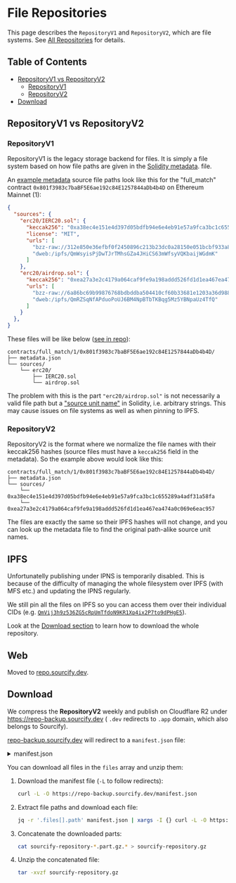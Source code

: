 
# File Repositories

This page describes the `RepositoryV1` and `RepositoryV2`, which are file systems. See [All Repositories](/docs/repository) for details.

## Table of Contents

- [RepositoryV1 vs RepositoryV2](#repositoryv1-vs-repositoryv2)
  - [RepositoryV1](#repositoryv1)
  - [RepositoryV2](#repositoryv2)
- [Download](#download)


## RepositoryV1 vs RepositoryV2

### RepositoryV1
RepositoryV1 is the legacy storage backend for files. It is simply a file system based on how file paths are given in the [Solidity metadata](/docs/metadata). file.

An [example metadata](https://repo.sourcify.dev/contracts/full_match/1/0x801f3983c7baBF5E6ae192c84E1257844aDb4b4D/metadata.json) source file paths look like this for the "full_match" contract `0x801f3983c7baBF5E6ae192c84E1257844aDb4b4D` on Ethereum Mainnet (1):
```json
{
  "sources": {
    "erc20/IERC20.sol": {
      "keccak256": "0xa38ec4e151e4d397d05bdfb94e6e4eb91e57a9fca3bc1c655289a4adf31a58fa",
      "license": "MIT",
      "urls": [
        "bzz-raw://312e850e36efbf0f2450896c213b23dc0a28150e051bcbf933a8b9211627c44b",
        "dweb:/ipfs/QmWsyisPjDwTJrTMhsGZa4JHiCS63mWfsyVQKbaijWGdmK"
      ]
    },
    "erc20/airdrop.sol": {
      "keccak256": "0xea27a3e2c4179a064caf9fe9a198addd526fd1d1ea467ea474a0c069e6eac957",
      "urls": [
        "bzz-raw://6a86bc69b99876768bdbddba504410cf60b33681e1203a36d98840bf2ab8a42b",
        "dweb:/ipfs/QmRZSqNfAPduoPoUJ6BM4NpBTbTKBqg5Mz5YBNpaUz4TfQ"
      ]
    }
  },
}
```

These files will be like below ([see in repo](https://repo.sourcify.dev/contracts/full_match/1/0x801f3983c7baBF5E6ae192c84E1257844aDb4b4D/)):
```
contracts/full_match/1/0x801f3983c7baBF5E6ae192c84E1257844aDb4b4D/
├── metadata.json
└── sources/
    └── erc20/
        ├── IERC20.sol
        └── airdrop.sol
```
The problem with this is the part `"erc20/airdrop.sol"` is not necessarily a valid file path but a ["source unit name"](https://docs.soliditylang.org/en/v0.8.27/path-resolution.html#virtual-filesystem:~:text=assigned%20a%20unique-,source%20unit%20name,-which%20is%20an) in Solidity, i.e. arbitrary strings. This may cause issues on file systems as well as when pinning to IPFS.

### RepositoryV2

RepositoryV2 is the format where we normalize the file names with their keccak256 hashes (source files must have a `keccak256` field in the metadata). So the example above would look like this:

```
contracts/full_match/1/0x801f3983c7baBF5E6ae192c84E1257844aDb4b4D/
├── metadata.json
└── sources/
    └── 0xa38ec4e151e4d397d05bdfb94e6e4eb91e57a9fca3bc1c655289a4adf31a58fa
    └── 0xea27a3e2c4179a064caf9fe9a198addd526fd1d1ea467ea474a0c069e6eac957
```

The files are exactly the same so their IPFS hashes will not change, and you can look up the metadata file to find the original path-alike source unit names.

## IPFS

Unfortunatelly publishing under IPNS is temporarily disabled. This is because of the difficulty of managing the whole filesystem over IPFS (with MFS etc.) and updating the IPNS regularly. 

We still pin all the files on IPFS so you can access them over their individual CIDs (e.g. [`QmVij3h9z536ZG5cRpUmTfdoN9KR1Xp4ix2P7to9dPHgE5`](https://ipfs.io/ipfs/QmVij3h9z536ZG5cRpUmTfdoN9KR1Xp4ix2P7to9dPHgE5)).

Look at the [Download section](#download) to learn how to download the whole repository.

## Web

Moved to [repo.sourcify.dev](/docs/repository/repo.sourcify.dev).

## Download

We compress the **RepositoryV2** weekly and publish on Cloudflare R2 under https://repo-backup.sourcify.dev ( `.dev` redirects to `.app` domain, which also belongs to Sourcify). 

<TotalRepoSize/>

[repo-backup.sourcify.dev](https://repo-backup.sourcify.dev) will redirect to a `manifest.json` file:

<details>
<summary>manifest.json</summary>

```json
{
  "description": "Manifest file for when the Sourcify file repository was uploaded",
  "timestamp": 1726030203254,
  "dateStr": "2024-09-11T04:50:03.254904Z",
  "files": [
    {
      "path": "sourcify-repository-2024-09-10T13-36-47/sourcify-repository-2024-09-10T13-36-47.part.gz.aa",
      "sizeInBytes": 2097152000
    },
    ...
    {
      "path": "sourcify-repository-2024-09-10T13-36-47/sourcify-repository-2024-09-10T13-36-47.part.gz.ap",
      "sizeInBytes": 800472503
    }
  ]
}
```
</details>

You can download all files in the `files` array and unzip them:

1. Download the manifest file (`-L` to follow redirects):
   ```bash
   curl -L -O https://repo-backup.sourcify.dev/manifest.json
   ```

2. Extract file paths and download each file:
   ```bash
   jq -r '.files[].path' manifest.json | xargs -I {} curl -L -O https://repo-backup.sourcify.dev/{}
   ```

3. Concatenate the downloaded parts:
   ```bash
   cat sourcify-repository-*.part.gz.* > sourcify-repository.gz
   ```

4. Unzip the concatenated file:
   ```bash
   tar -xvzf sourcify-repository.gz
   ```
